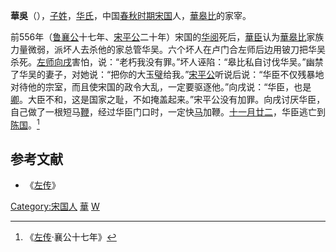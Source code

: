 {{模板:Infobox 先秦人物
|名称= 華吳
|图像=
|图说=
|姓=[[子姓|子]]
|氏=華
|名=吳
|字=
|别名=
|别字=
|谥号=
|时代=春秋
|国家=[[宋国|宋]] 
|身份=華皋比的家宰
|出生=
|逝世=前556年
|在位=
|父=
|母=
|正妻=
|妾=
|子女=
|太子=
}}
'''華吳'''（{{bd|？||前556年|catIdx=H}}），[[子姓|子姓]]，[[华氏|华氏]]，中国[[春秋时期|春秋时期]][[宋国|宋国]]人，[[華皋比|華皋比]]的家宰。

前556年（[[鲁襄公|鲁襄公]]十七年、[[宋平公|宋平公]]二十年）宋国的[[华阅|华阅]]死后，[[華臣|華臣]]认为[[華皋比|華皋比]]家族力量微弱，派坏人去杀他的家总管华吴。六个坏人在卢门合左师后边用铍刀把华吴杀死。[[左师|左师]][[向戌|向戌]]害怕，说：“老朽我没有罪。”坏人诬陷：“皋比私自讨伐华吴。”幽禁了华吴的妻子，对她说：“把你的大玉[[璧|璧]]给我。”[[宋平公|宋平公]]听说后说：“华臣不仅残暴地对待他的宗室，而且使宋国的政令大乱，一定要驱逐他。”向戌说：“华臣，也是[[卿|卿]]。大臣不和，这是国家之耻，不如掩盖起来。”宋平公没有加罪。向戌讨厌华臣，自己做了一根短马[[鞭|鞭]]，经过华臣门口时，一定快[[马|马]]加鞭。[[十一月廿二|十一月廿二]]，华臣逃亡到[[陈国|陈国]]。<ref>《[[左传|左传]]·襄公十七年》</ref>
==参考文献==
*《[[左传|左传]]》
<references/>
[[Category:宋国人|Category:宋国人]] 
[[Category:子姓|華]]
[[Category:華姓|W]]
